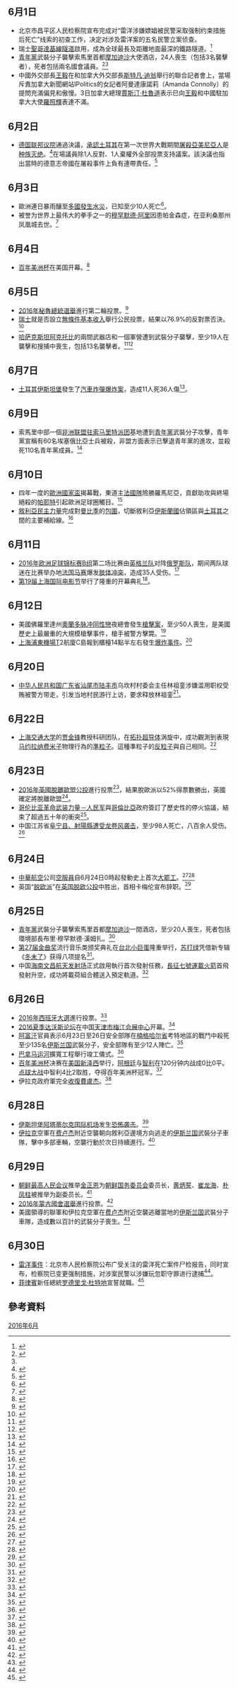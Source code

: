 <noinclude>{{monthInNews|2016|6}}</noinclude>
== 6月1日 ==
* 北京市昌平区人民检察院宣布完成对“雷洋涉嫌嫖娼被民警采取强制约束措施后死亡”线索的初查工作，决定对涉及雷洋案的五名民警立案侦查。
* 瑞士[[聖哥達基線隧道|聖哥達基線隧道]]啟用，成為全球最長及距離地面最深的鐵路隧道。<ref>{{Cite news |url=http://www.bbc.com/zhongwen/simp/world/2016/06/160601_gotthard_tunnel |title=瑞士正式开通了世界最长最深铁路隧道 |work=BBC中文網 |date=2016-06-01 |accessdate=2016-06-01 |archive-date=2016-06-02 |archive-url=https://web.archive.org/web/20160602194835/http://www.bbc.com/zhongwen/simp/world/2016/06/160601_gotthard_tunnel |dead-url=no }}</ref>
*[[青年党_(索马里)|青年黨]]武裝分子襲擊索馬里首都[[摩加迪沙|摩加迪沙]]大使酒店，24人喪生（包括3名襲擊者），死者包括兩名國會議員。<ref>{{Cite news |url=http://www.bbc.co.uk/news/world-africa-36430306 |title=Somalia attack: MPs among dead in hotel blast and gun raid |work=BBC News |date=2016-06-01 |accessdate=2016-06-02 |archive-date=2016-06-02 |archive-url=https://web.archive.org/web/20160602032438/http://www.bbc.co.uk/news/world-africa-36430306 |dead-url=no }}</ref><ref name="voa3392561"/>
*中國外交部長[[王毅|王毅]]在和加拿大外交部長[[斯特凡·迪翁|斯特凡·迪翁]]舉行的聯合記者會上，當場斥責加拿大新聞網站IPolitics的女記者阿曼達康諾莉（Amanda Connolly）的提問充滿偏見和傲慢。3日加拿大總理[[賈斯汀·杜魯道|賈斯汀·杜魯道]]表示巳向[[王毅|王毅]]和中國駐加拿大大使[[羅照輝|羅照輝]]表達不滿。

== 6月2日 ==
*[[德国联邦议院|德国联邦议院]]通過決議，[[對亞美尼亞種族大屠殺的承認|承認]][[土耳其|土耳其]]在第一次世界大戰期間[[亚美尼亚种族大屠杀|屠殺亞美尼亞人]]是[[种族灭绝|种族灭绝]]。<ref>{{Cite news |url=http://www.bbc.co.uk/news/world-europe-36433114 |title=German MPs recognise Armenian 'genocide' amid Turkish fury |work=BBC News |date=2016-06-02 |accessdate=2016-06-02 |archive-date=2016-06-02 |archive-url=https://web.archive.org/web/20160602160721/http://www.bbc.co.uk/news/world-europe-36433114 |dead-url=no }}</ref>在場議員除1人反對、1人棄權外全部投票支持議案。該決議也指出當時的德意志帝國在屠殺事件上負有連帶責任。<ref>{{Cite news |url=http://www.dw.com/zh/%E5%85%85%E6%BB%A1%E4%BA%89%E8%AE%AE%E7%9A%84%E8%AE%AE%E6%A1%88/a-19299819 |title=充满争议的议案 |publisher=德國之聲 |date=2016-06-02 |accessdate=2016-06-02 |archive-date=2016-06-03 |archive-url=https://web.archive.org/web/20160603082424/http://www.dw.com/zh/%E5%85%85%E6%BB%A1%E4%BA%89%E8%AE%AE%E7%9A%84%E8%AE%AE%E6%A1%88/a-19299819 |dead-url=no }}</ref>

== 6月3日 ==
*歐洲連日暴雨釀至[[2016年歐洲水災|多國發生水災]]，已知至少10人死亡<ref>{{cite news|title=法國水災：巴黎周五將關閉盧浮宮|url=http://www.bbc.com/zhongwen/trad/world/2016/06/160602_france_germany_flood|accessdate=2016-06-03|agency=BBC|date=2016-06-02|archive-date=2016-06-03|archive-url=https://web.archive.org/web/20160603154647/http://www.bbc.com/zhongwen/trad/world/2016/06/160602_france_germany_flood|dead-url=no}}</ref>。
*被誉为世界上最伟大的拳手之一的[[穆罕默德·阿里|穆罕默德·阿里]]因患帕金森症，在亚利桑那州凤凰城去世。<ref>{{cite web|url=http://www.nbcnews.com/news/sports/muhammad-ali-greatest-all-time-dead-74-n584776|title=Muhammad Ali, 'The Greatest of All Time', Dead at 74|publisher=NBC News|accessdate=2016-06-04|archive-date=2018-12-26|archive-url=https://web.archive.org/web/20181226052925/https://www.nbcnews.com/news/sports/muhammad-ali-greatest-all-time-dead-74-n584776|dead-url=no}}</ref>

==6月4日==
*[[百年美洲杯|百年美洲杯]]在美国开幕。<ref>{{cite news|title=百年美洲杯明天美国开幕 巴西阿根廷虎视眈眈冠军奖杯|url=http://news.ifeng.com/a/20160603/48912047_0.shtml|accessdate=2016-06-04|agency=华龙网|date=2016-06-03|archive-date=2016-06-30|archive-url=https://web.archive.org/web/20160630225258/http://news.ifeng.com/a/20160603/48912047_0.shtml|dead-url=no}}</ref>

==6月5日==
*[[2016年秘魯總統選舉|2016年秘魯總統選舉]]進行第二輪投票。<ref>{{Cite news |url=http://www.chinanews.com/gj/2016/06-06/7894930.shtml |title=秘鲁总统选举第二轮投票 选民投票踊跃秩序井然 |publisher=中新網 |date=2016-06-06 |accessdate=2016-06-06 |archive-date=2016-06-05 |archive-url=https://web.archive.org/web/20160605223249/http://www.chinanews.com/gj/2016/06-06/7894930.shtml |dead-url=no }}</ref>
*[[瑞士|瑞士]]就是否設立[[無條件基本收入|無條件基本收入]]舉行公民投票，結果以76.9%的反對票否決。<ref>{{Cite news |url=http://www.chinanews.com/gj/2016/06-06/7895286.shtml |title=瑞士人举行公投 向每月每人白拿2500瑞郎说“不” |publisher=中新網 |date=2016-06-06 |accessdate=2016-06-06 |archive-date=2016-06-07 |archive-url=https://web.archive.org/web/20160607114021/http://www.chinanews.com/gj/2016/06-06/7895286.shtml |dead-url=no }}</ref>
*[[哈萨克斯坦|哈萨克斯坦]][[阿克托比|阿克托比]]的兩間武器店和一個軍營遭到武裝分子襲擊，至少19人在襲擊和搜捕中喪生，包括13名襲擊者。<ref>{{Cite news |url=http://news.xinhuanet.com/world/2016-06/07/c_129044141.htm |title=哈萨克斯坦发生连环恐袭 |publisher=新華網 |date=2016-06-07 |accessdate=2016-06-08 |archive-date=2016-06-08 |archive-url=https://web.archive.org/web/20160608143051/http://news.xinhuanet.com/world/2016-06/07/c_129044141.htm |dead-url=no }}</ref><ref>{{Cite news |url=http://hk.on.cc/int/bkn/cnt/news/20160607/bknint-20160607183921679-0607_17011_001.html |title=哈薩克武器店軍管區遇襲　19死多人傷 |work=on.cc |date=2016-06-07 |accessdate=2016-06-08 |archive-date=2016-08-14 |archive-url=https://web.archive.org/web/20160814223237/http://hk.on.cc/int/bkn/cnt/news/20160607/bknint-20160607183921679-0607_17011_001.html |dead-url=no }}</ref>

==6月7日==
*[[土耳其|土耳其]][[伊斯坦堡|伊斯坦堡]]發生了[[2016年6月伊斯坦堡爆炸案|汽車炸彈爆炸案]]，造成11人死36人傷<ref>{{cite news|title=土國伊斯坦堡驚傳恐攻 至少11死36傷|url=http://news.pts.org.tw/article/325236|accessdate=2016-06-08|agency=[[公視新聞|公視新聞]]|date=2016-06-08|archive-date=2016-06-09|archive-url=https://web.archive.org/web/20160609115120/http://news.pts.org.tw/article/325236|dead-url=no}}</ref>。

==6月9日==
*索馬里中部一個[[非洲联盟驻索马里特派团|非洲联盟驻索马里特派团]]基地遭到[[青年党_(索马里)|青年黨]]武裝分子攻擊，青年黨宣稱有60名埃塞俄比亞士兵被殺，非盟方面表示已擊退青年黨的進攻，並殺死110名青年黨成員。<ref>{{Cite news |url=http://www.bbc.co.uk/news/world-africa-36487435 |title=Ethiopia base in Somalia attacked by al-Shabab |work=BBC News |date=2016-06-09 |accessdate=2016-06-09 |archive-date=2016-06-09 |archive-url=https://web.archive.org/web/20160609121938/http://www.bbc.co.uk/news/world-africa-36487435 |dead-url=no }}</ref>

==6月10日==
*四年一度的[[2016年歐洲國家盃|歐洲國家盃]]揭幕戰，東道主[[法國國家足球隊|法國隊]]險勝羅馬尼亞，貢獻助攻與終場絕殺的[[迪米特里·帕耶特|帕耶特]]引起歐洲足球圈觸目。<ref>{{Cite news |url=http://www.chinanews.com/tp/hd2011/2016/06-11/645327.shtml |title=欧洲杯揭幕战 法国2-1战胜罗马尼亚 |work=中新网 |date=2016-06-11 |accessdate=2016-06-12 |archive-date=2016-06-12 |archive-url=https://web.archive.org/web/20160612103523/http://www.chinanews.com/tp/hd2011/2016/06-11/645327.shtml |dead-url=no }}</ref>
*[[敘利亞民主力量|敘利亞民主力量]]完成對[[曼比季|曼比季]]的[[曼比季攻勢|包圍]]，切斷敘利亞[[伊斯蘭國|伊斯蘭國]]佔領區與[[土耳其|土耳其]]之間的主要補給線。<ref>{{Cite news |url=http://cn.rfi.fr/contenu/20160610-is%E9%87%8D%E6%8C%AB-%E5%8F%99%E5%9C%9F%E9%97%B4%E8%BF%90%E8%A1%A5%E8%B7%AF%E7%BA%BF%E9%81%AD%E5%88%87%E6%96%AD |title=IS重挫 叙土间运补路线遭切断 |publisher=法廣 |date=2016-06-10 |deadurl=yes |archiveurl=https://archive.is/20160612120820/http://cn.rfi.fr/contenu/20160610-is%E9%87%8D%E6%8C%AB-%E5%8F%99%E5%9C%9F%E9%97%B4%E8%BF%90%E8%A1%A5%E8%B7%AF%E7%BA%BF%E9%81%AD%E5%88%87%E6%96%AD |archivedate=2016-06-12 |accessdate=2016-06-12 }}</ref>

==6月11日==
* [[2016年欧洲足球锦标赛|2016年欧洲足球锦标赛]][[2016年欧洲足球锦标赛决赛圈B组|B组]]第二场比赛由[[英格兰足球代表队|英格兰队]]对阵[[俄罗斯国家足球队|俄罗斯队]]，期间两队球迷在比赛举办地[[法国|法国]][[马赛|马赛]]爆发[[2016年歐洲國家盃球迷騷亂|肢体冲突]]，造成35人受伤。<ref>{{cite news|url=http://www.bbc.co.uk/news/uk-36506917|title=Euro 2016: Violence mars England-Russia match|work=BBC News|date=2016-06-11|accessdate=2016-06-14|archive-date=2016-06-14|archive-url=https://web.archive.org/web/20160614000227/http://www.bbc.co.uk/news/uk-36506917|dead-url=no}}</ref>
* [[第19届上海国际电影节|第19届上海国际电影节]]举行了隆重的开幕典礼<ref>{{cite news|url=http://news.mtime.com/2016/06/11/1556212.html|title=第19届上海电影节隆重开幕 成龙四次走红毯 "还珠"三姐妹独缺赵薇|work=Mtime时光网|date=2016-06-11|accessdate=2016-06-30|archive-date=2016-06-27|archive-url=https://web.archive.org/web/20160627121910/http://news.mtime.com/2016/06/11/1556212.html|dead-url=no}}</ref>。

==6月12日==
*美國佛羅里達州[[奥兰多_(佛罗里达州)|奧蘭多]][[脉冲夜店|脉冲]][[同性戀|同性戀]]夜總會發生[[2016年奧蘭多夜店槍擊案|槍擊案]]，至少50人喪生，是美國歷史上最嚴重的大規模槍擊事件，槍手被警方擊斃。<ref>{{Cite news |url=http://www.bbc.co.uk/news/world-us-canada-36512308 |title=Orlando gay nightclub shooting: 50 killed, suspect is Omar Mateen |work=BBC News |date=2016-06-12 |accessdate=2016-06-12 |archive-date=2016-06-12 |archive-url=https://web.archive.org/web/20160612170548/http://www.bbc.co.uk/news/world-us-canada-36512308 |dead-url=no }}</ref>
*[[上海浦東機場|上海浦東機場]]T2航廈C島報到櫃檯14點半左右發生[[2016年上海浦东机场爆燃案|爆炸事件]]。<ref>{{Cite web |url=http://www.chinatimes.com/realtimenews/20160612002879-260401 |title=上海公安局：浦東機場爆炸4人遭波及受傷 嫌犯割喉自盡 - 中時電子報 |accessdate=2016-06-12 |archive-date=2016-06-12 |archive-url=https://web.archive.org/web/20160612084736/http://www.chinatimes.com/realtimenews/20160612002879-260401 |dead-url=no }}</ref>

==6月20日==
*[[中华人民共和国|中华人民共和国]][[广东省|广东省]][[汕尾市|汕尾市]][[陆丰市|陆丰市]]乌坎村村委会主任林祖銮涉嫌滥用职权受贿被警方带走，引发当地村民游行上访，要求释放林祖銮<ref>{{cite web|url=http://hk.apple.nextmedia.com/realtime/china/20160621/55254768|title=【烏坎直擊】市府播林祖戀認罪片 林妻：不信佢受賄|publisher=蘋果日報|date=2016-06-21|accessdate=2016-06-26|archive-date=2016-06-24|archive-url=https://web.archive.org/web/20160624033237/http://hk.apple.nextmedia.com/realtime/china/20160621/55254768|dead-url=yes}}</ref>。

==6月22日==
*[[上海交通大学|上海交通大学]]的[[贾金锋|贾金锋]]教授科研团队，在[[超导体|拓扑超导体]]涡旋中，成功觀測到表現[[马约拉纳费米子|马约拉纳费米子]]物理行為的[[準粒子|準粒子]]。這種準粒子的[[反粒子|反粒子]]與自己相同。<ref>{{cite web|url=http://www.guancha.cn/Science/2016_06_22_365052_s.shtml|title=上海交大科研团队捕获马约拉纳费米子 造量子计算机的完美选择之一|publisher=观察者网|date=2016-06-22|accessdate=2016-06-22|archive-date=2016-06-27|archive-url=https://web.archive.org/web/20160627110028/http://www.guancha.cn/Science/2016_06_22_365052_s.shtml|dead-url=no}}</ref>

==6月23日==
*[[2016年英國脫離歐盟公投|2016年英國脫離歐盟公投]]進行投票<ref>{{Cite news |url=http://www.bbc.co.uk/news/uk-politics-eu-referendum-36602702 |title=UK goes to polls in EU referendum |work=BBC News |date=2016-06-23 |accessdate=2016-06-23 |archive-date=2016-06-23 |archive-url=https://web.archive.org/web/20160623021709/http://www.bbc.co.uk/news/uk-politics-eu-referendum-36602702 |dead-url=no }}</ref>，結果脫歐派以52%得票數勝出，英國確定將脫離歐盟<ref>{{cite news|title=歐盟去留公投結果：英國選擇脫歐|url=http://www.bbc.com/zhongwen/trad/uk/2016/06/160624_eu_referendum_benchmark_crossed|accessdate=2016-06-24|agency=BBC|date=2016-06-24|archive-date=2016-06-25|archive-url=https://web.archive.org/web/20160625140143/http://www.bbc.com/zhongwen/trad/uk/2016/06/160624_eu_referendum_benchmark_crossed|dead-url=no}}</ref>。
*[[哥伦比亚革命武装力量－人民军|哥伦比亚革命武装力量－人民军]]與[[哥倫比亞|哥倫比亞]]政府簽訂了歷史性的停火協議，結束了超過五十年的衝突<ref>{{cite news|title=哥倫比亞簽署具歷史意義停火協議|url=http://www.bbc.com/zhongwen/trad/world/2016/06/160623_columbia_ceasefire|accessdate=2016-06-23|agency=BBC|date=2016-06-23|archive-date=2016-06-24|archive-url=https://web.archive.org/web/20160624164400/http://www.bbc.com/zhongwen/trad/world/2016/06/160623_columbia_ceasefire|dead-url=no}}</ref>。
*中国江苏省[[2016年江蘇省鹽城市龍捲風|阜宁县、射陽縣遭受龙卷风袭击]]，至少98人死亡，八百余人受伤。<ref>{{cite news|title=江苏盐城龙卷风已造成98人死800余人伤|url=http://news.sina.com.cn/c/nd/2016-06-24/doc-ifxtmweh2444599.shtml|date=2016-06-24|accessdate=2016-06-24|newspaper=新华报业网|archive-date=2016-06-25|archive-url=https://web.archive.org/web/20160625134734/http://news.sina.com.cn/c/nd/2016-06-24/doc-ifxtmweh2444599.shtml|dead-url=no}}</ref>

==6月24日==
*[[中華航空|中華航空]]公司[[空服員|空服員]]自6月24日0時起發動史上首次[[2016年華航空服員罷工行動|大罷工]]。<ref>{{cite news|title=華航空服員 24日0時起開始罷工|url=http://news.ltn.com.tw/news/life/breakingnews/1739511|newspaper=自由時報|date=2016-06-23|accessdate=2016-06-23|archive-date=2016-06-23|archive-url=https://web.archive.org/web/20160623123127/http://news.ltn.com.tw/news/life/breakingnews/1739511|dead-url=no}}</ref><ref>{{cite news|title=史上首次 華航空服 通過罷工|url=http://www.appledaily.com.tw/appledaily/article/headline/20160622/37279261/|newspaper=蘋果日報|location=台灣|date=2016-06-22|accessdate=2016-06-23|archive-date=2016-06-24|archive-url=https://web.archive.org/web/20160624045805/http://www.appledaily.com.tw/appledaily/article/headline/20160622/37279261|dead-url=no}}</ref>
*英国“[[脫歐派|脱欧派]]”在[[2016年英國脫離歐盟公投|英国脱欧公投]]中胜出，首相卡梅伦宣布辞职。<ref>{{Cite news|url=http://www.thepaper.cn/newsDetail_forward_1488628|title=英脱欧公投结果正式出炉：脱欧派51.9%，卡梅伦宣布辞职_澎湃国际_澎湃新闻-The Paper|last=|first=|date=|work=|accessdate=|archive-date=2016-06-27|archive-url=https://web.archive.org/web/20160627002905/http://www.thepaper.cn/newsDetail_forward_1488628|dead-url=no}}</ref>

==6月25日==
*[[青年党_(索马里)|青年黨]]武裝分子襲擊索馬里首都[[摩加迪沙|摩加迪沙]]一間酒店，至少20人喪生，死者包括環境部長布里·穆罕默德·漢姆扎。<ref name="voa3392561">{{Cite news |url=http://www.voanews.com/content/terrorit-siege-of-mogadishu-hotel-kills-20/3392561.html |title=Terrorist Siege of Mogadishu Hotel Kills 20 |publisher=美國之音 |date=2016-06-26 |accessdate=2016-06-26 |archive-date=2016-06-27 |archive-url=https://web.archive.org/web/20160627144238/http://www.voanews.com/content/terrorit-siege-of-mogadishu-hotel-kills-20/3392561.html |dead-url=no }}</ref>
*[[第27届金曲奖|第27届金曲奖]]流行音乐类颁奖典礼在[[台北小巨蛋|台北小巨蛋]]隆重举行，[[苏打绿|苏打绿]]凭借新专辑《[[冬未了|冬未了]]》获得八项提名<ref>{{cite news |url=http://ent.163.com/16/0625/21/BQEFMUAC00031H0O.html |title=2016年第27届台湾金曲奖完整获奖名单 |date=2016-06-25 |publisher=[[网易|网易]] |accessdate=2016-06-30 |archive-date=2016-06-28 |archive-url=https://web.archive.org/web/20160628035318/http://ent.163.com/16/0625/21/BQEFMUAC00031H0O.html |dead-url=no }}</ref>。
*中国[[海南|海南]][[文昌航天发射场|文昌航天发射场]]正式啟用執行首次發射任務，[[長征七號運載火箭|長征七號運載火箭]]首飛發射升空，成功將載荷組合體送入預定軌道。<ref>{{cite news|url=http://news.xinhuanet.com/tech/2016-06/25/c_1119111813.htm|title=长征七号运载火箭首飞成功 中国空间实验室任务顺利开启|date=2016-06-25|publisher=[[新华社|新华社]]|accessdate=2016-11-04|archive-date=2016-06-30|archive-url=https://web.archive.org/web/20160630070933/http://news.xinhuanet.com/tech/2016-06/25/c_1119111813.htm|dead-url=no}}</ref>

==6月26日==
*[[2016年西班牙大選|2016年西班牙大選]]進行投票。<ref>{{Cite news |url=http://www.bbc.co.uk/news/world-europe-36632276 |title=Spanish voters head back to polls in bid to break deadlock |work=BBC News |date=2016-06-26 |accessdate=2016-06-26 |archive-date=2016-06-26 |archive-url=https://web.archive.org/web/20160626021209/http://www.bbc.co.uk/news/world-europe-36632276 |dead-url=no }}</ref>
*[[2016夏季达沃斯论坛|2016夏季达沃斯论坛]]在中国[[天津市|天津市]][[天津梅江会展中心|梅江会展中心]]开幕。<ref>{{cite news|author1=李晶|title=2016年天津夏季达沃斯论坛26日开幕|url=http://www.tj.xinhuanet.com/2016dws/2016-06/26/c_1119112499.htm|accessdate=2016-06-26|agency=渤海早报|date=2016-06-26|archive-url=https://web.archive.org/web/20160820210208/http://www.tj.xinhuanet.com/2016dws/2016-06/26/c_1119112499.htm|archive-date=2016-08-20|dead-url=yes}}</ref>
*[[阿富汗|阿富汗]]官員表示6月23日至26日安全部隊在[[楠格哈尔省|楠格哈尔省]]考特地區的戰鬥中殺死至少135名[[伊斯兰国|伊斯兰国]]武裝分子，安全部隊有至少12人陣亡。<ref>{{Cite news |url=http://www.voanews.com/content/afghan-forces-kill-militants/3392562.html |title=Afghan Forces Kill 135 Militants Linked to IS |publisher=美國之音 |date=2016-06-26 |accessdate=2016-06-26 |archive-date=2016-06-29 |archive-url=https://web.archive.org/web/20160629131211/http://www.voanews.com/content/afghan-forces-kill-militants/3392562.html |dead-url=no }}</ref>
*[[巴拿马运河|巴拿马运河]]擴寬工程舉行竣工儀式。<ref>{{Cite news |url=http://www.bbc.com/zhongwen/simp/world/2016/06/160626_world_panama_first_voyage |title=中国货轮率先通过巴拿马运河新航道 |work=BBC中文網 |date=2016-06-26 |accessdate=2016-06-26 |archive-date=2016-06-27 |archive-url=https://web.archive.org/web/20160627172317/http://www.bbc.com/zhongwen/simp/world/2016/06/160626_world_panama_first_voyage |dead-url=no }}</ref>
*[[百年美洲杯|百年美洲杯]]决赛在[[美国|美国]][[新泽西|新泽西]]举行，[[阿根廷国家足球队|阿根廷]]与[[智利国家足球队|智利]]在120分钟内战成0比0平。[[点球大战|点球大战]]中智利4比2取胜，夺得百年美洲杯冠军。<ref>{{cite news|title=智利点球击败阿根廷 夺得百年美洲杯冠军|url=http://news.xinhuanet.com/photo/2016-06/27/c_129093027.htm|accessdate=2016-06-27|agency=新华网|date=2016-06-27|archive-date=2016-06-27|archive-url=https://web.archive.org/web/20160627050938/http://news.xinhuanet.com/photo/2016-06/27/c_129093027.htm|dead-url=no}}</ref>
*伊拉克政府軍完全[[打擊恐怖主義行動|收復費盧杰]]。<ref>{{Cite news |url=http://www.bbc.co.uk/news/world-middle-east-36633140 |title=Falluja: Iraq PM Haider al-Abadi hails recapture from IS |work=BBC News |date=2016-06-26 |accessdate=2016-06-28 |archive-date=2016-06-29 |archive-url=https://web.archive.org/web/20160629084947/http://www.bbc.co.uk/news/world-middle-east-36633140 |dead-url=no }}</ref>

==6月28日==
*[[伊斯坦堡|伊斯坦堡]][[阿塔蒂尔克国际机场|阿塔蒂尔克国际机场]]发生[[2016年伊斯坦布尔机场恐怖袭击|恐怖袭击]]。<ref>{{Cite news|url=http://www.bbc.co.uk/news/world-europe-36658187|title=Blast and gunfire 'at Istanbul airport'|website=BBC News|accessdate=2016-06-28|archive-date=2016-06-28|archive-url=https://web.archive.org/web/20160628202431/http://www.bbc.co.uk/news/world-europe-36658187|dead-url=no}}</ref>
*[[伊拉克|伊拉克]]空軍在[[费卢杰|费卢杰]]附近空襲朝向敘利亞邊境方向逃走的[[伊斯兰国|伊斯兰国]]武裝分子車隊，擊中多部車輛，空襲行動於次日持續進行。<ref>{{Cite news |url=http://www.bbc.com/news/world-middle-east-36660869 |title=IS conflict: Iraq air strikes 'target militant convoy' |work=BBC News |date=2016-06-29 |accessdate=2016-07-01 |archive-date=2016-07-01 |archive-url=https://web.archive.org/web/20160701005733/http://www.bbc.com/news/world-middle-east-36660869 |dead-url=no }}</ref>

==6月29日==
*[[朝鲜|朝鲜]][[最高人民会议|最高人民会议]]推举[[金正恩|金正恩]]为[[朝鲜国务委员会|朝鲜国务委员会]]委员长，[[黄炳誓|黄炳誓]]、[[崔龙海|崔龙海]]、[[朴凤柱|朴凤柱]]被推举为副委员长。<ref>{{Cite news |url=http://news.xinhuanet.com/world/2016-06/30/c_129101622.htm |title=金正恩被推举为朝鲜国务委员会委员长 |work=[[新华社|新华社]] |date=2016-06-30 |accessdate=2016-06-30 |archive-date=2016-06-30 |archive-url=https://web.archive.org/web/20160630182630/http://news.xinhuanet.com/world/2016-06/30/c_129101622.htm |dead-url=no }}</ref>
*[[2016年蒙古國會選舉|2016年蒙古國會選舉]]進行投票。<ref>{{Cite news |url=http://www.bbc.com/zhongwen/simp/world/2016/06/160629_mongolia_elections |title=蒙古人民党赢得大选 四年后夺回权力 |work=BBC中文網 |date=2016-06-29 |accessdate=2016-06-30 |archive-date=2016-06-30 |archive-url=https://web.archive.org/web/20160630162447/http://www.bbc.com/zhongwen/simp/world/2016/06/160629_mongolia_elections |dead-url=no }}</ref>
*美國領導的聯軍和伊拉克空軍在[[费卢杰|费卢杰]]附近空襲逃離當地的[[伊斯兰国|伊斯兰国]]武裝分子車隊，造成數以百計的武裝分子喪生。<ref>{{Cite news |url=http://news.xinhuanet.com/english/2016-06/30/c_135479325.htm |title=Hundreds of IS militants killed in airstrikes near Fallujah |publisher=新華網 |date=2016-06-30 |accessdate=2016-07-01 |archive-date=2016-10-11 |archive-url=https://web.archive.org/web/20161011091654/http://news.xinhuanet.com/english/2016-06/30/c_135479325.htm |dead-url=no }}</ref>

==6月30日==
*[[雷洋事件|雷洋事件]]：北京市人民检察院公布广受关注的雷洋死亡案件尸检报告，同时宣布，检察院已变更强制措施，对涉案民警以涉嫌玩忽职守罪进行逮捕<ref>{{Cite news |url=http://www.bbc.com/zhongwen/simp/china/2016/06/160630_china_police_leiyang_autopsy_ |title=尸检结果称雷洋死于“窒息” 两名警察被捕 |work=BBC中文網 |date=2016-06-30 |accessdate=2016-06-30 |archive-date=2016-07-01 |archive-url=https://web.archive.org/web/20160701153758/http://www.bbc.com/zhongwen/simp/china/2016/06/160630_china_police_leiyang_autopsy_ |dead-url=no }}</ref>。
*[[菲律賓|菲律賓]]新任總統[[罗德里戈·杜特地|罗德里戈·杜特地]]宣誓就職。<ref>{{Cite news |url=http://www.chinanews.com/gj/2016/06-30/7922808.shtml |title=菲律宾新总统杜特尔特宣誓就职 |publisher=中新網 |date=2016-06-30 |accessdate=2016-06-30 |archive-date=2016-07-01 |archive-url=https://web.archive.org/web/20160701143311/http://www.chinanews.com/gj/2016/06-30/7922808.shtml |dead-url=no }}</ref>

== 參考資料 ==
{{reflist|2}}

{{各月大事记}}

[[Category:2016年6月|]]